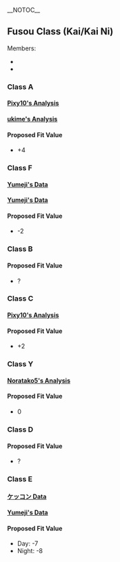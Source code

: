 __NOTOC__
==Fusou Class (Kai/Kai Ni)==
Members:
* {{ShipLink|Fusou Kai Ni|text=Fusou Kai/Kai Ni}}
* {{ShipLink|Yamashiro Kai Ni|text=Yamashiro Kai/Kai Ni}}

{{Clear}}
===Class A===
====[http://ux.getuploader.com/kancolle_kensho/download/9/nagato100over_shisei51_2.ise99_46_2husou99_shisei35.6_2.1-2-1-red.xlsx Pixy10's Analysis]====
{{FitData
|date = 25-03-2016
|ship = Fusou Kai Ni
|lvl = 99
|equip = 2x P35.6cm
|morale = Red
|acc = 4
|luck = 13
|target = Light Cruiser Ho-Class
|CL0 = 255
|CL1 = 205
|CL2 = 41
|hit = 49.10%
|interval = 2.23%
|calculated = 44.93%
|difference = 4.17%
|note = While +4 does fit inside the CI, its hard to tell whether its accurate due to the low sample size.
}}

{{Clear}}
====[https://goo.gl/clvv2K ukime's Analysis]====
{{FitData
|date = 11-02-2016
|ship = Fusou Kai Ni
|lvl = 99
|equip = 1x P35.6cm
|morale = Red
|acc = 2
|luck = 13
|target = Destroyer Ha-Class
|CL0 = 543
|CL1 = 357
|CL2 = 100
|hit = 45.70%
|calculated = 42.76%
|difference = 2.94%
|note = Data seems to suggest that the bonus might be close to +4. Assuming +4 because of this.
}}

{{Clear}}
====Proposed Fit Value====
* +4

{{Clear}}
===Class F===
====[https://twitter.com/yumeji396/status/918485393015635968 Yumeji's Data]====
{{FitData
|date = 12-10-2017
|ship = Fusou Kai
|lvl = 99
|equip = 2x 46cm, 38cm四K
|morale = Normal
|acc = 3
|luck = 10
|target = Destroyer Ha-Class
|CL0 = 73
|CL1 = 498
|CL2 = 74
|hit = 88.68%
|calculated = 100.77%
|difference = (-12.09%)
|note = Most likely -2 penalty. Small data sample, inconclusive.
}}

{{Clear}}
====[https://docs.google.com/spreadsheets/d/1d_L2CyTzGPSbk5V0ArSCtvbEjWJ5AoU-L8j5rKHXI_U/edit#gid=839566328 Yumeji's Data]====
{{FitData
|date = 29-10-2017
|ship = Yamashiro Kai
|lvl = 99
|equip = 2x 46cm, 38cm四K
|morale = Normal
|acc = 3
|luck = 10
|target = Destroyer Ha-Class
|CL0 = 173
|CL1 = 1209
|CL2 = 204
|hit = 89.09%
|calculated = 100.77%
|difference = (-11.68%)
|note = -2 penalty has become even more likely.
}}

{{Clear}}
====Proposed Fit Value====
* -2

{{Clear}}

===Class B===

{{Clear}}
====Proposed Fit Value====
* ?

{{Clear}}
===Class C===
====[http://goo.gl/8cyPLn Pixy10's Analysis]====
{{FitData
|date = 26-03-2016
|ship = Fusou Kai Ni
|lvl = 99
|equip = 2x P41cm
|morale = Red
|acc = 4
|luck = 13
|target = Destroyer Ha-Class
|CL0 = 266
|CL1 = 193
|CL2 = 42
|hit = 46.91%
|interval = 2.23%
|calculated = 43.76%
|difference = 3.15%
|note = Test supports the fit value of +2.
}}

{{Clear}}
====Proposed Fit Value====
* +2

{{Clear}}
===Class Y===
====[http://ux.getuploader.com/kanokiba/download/164/OrangeYamasiro16inchMk7.xlsx Noratako5's Analysis]====
{{FitData
|date = 18-02-2017
|ship = Yamashiro Kai Ni
|lvl = 99
|equip = 2x 16inch, 1x T32, 1x T14
|morale = Orange
|acc = 20
|luck = 14
|target = Light Cruiser Ho-Class
|CL0 = 112
|CL1 = 1192
|CL2 = 196
|hit = 92.53%
|calculated = 93.65%
|difference = (-1.12%)
|note = Test doesn't seem like to prove that there was a +2 fit bonus. More likely that it's neutral, so settled with that.
}}

{{Clear}}
====Proposed Fit Value====
* 0

{{Clear}}

===Class D===

{{Clear}}
====Proposed Fit Value====
* ?

{{Clear}}
===Class E===
====[https://docs.google.com/spreadsheets/d/1Szmwx4W-tZDQJPZMNlTidNxP1Y9mx5EI89hfSiQZnTo/edit?pref=2&pli=1#gid=1825485109 ケッコン Data]====
{{FitData
|date = 17-02-2016
|ship = Fusou Kai Ni
|lvl = 126
|equip = 2x 46cm
|morale = Red
|acc = 0
|luck = 18
|target = Light Cruiser Ho-Class
|CL0 = 358
|CL1 = 175
|CL2 = 0
|hit = 32.83%
|interval = 2.03%
|calculated = 44.69%
|difference = (-11.86%)
|note = Data doesn't support the proposed value at all, the penalty is closer to -10. Maybe the fit data changed somewhere along the way?
}}

{{Clear}}
====[https://twitter.com/yumeji396/status/918485393015635968 Yumeji's Data]====
{{FitData
|date = 12-10-2017
|ship = Fusou Kai
|lvl = 99
|equip = 2x 46cm
|morale = Normal
|acc = 0
|luck = 10
|target = Destroyer Ha-Class
|CL0 = 174
|CL1 = 1003
|CL2 = 161
|hit = 87.00%
|calculated = 97.77%
|difference = (-10.77%)
|note = Data supports -7 day penalty.
}}

{{Clear}}

====Proposed Fit Value====
* Day: -7
* Night: -8

{{Clear}}